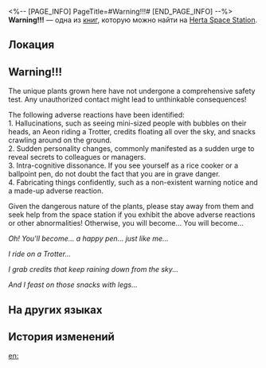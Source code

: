 <%-- [PAGE_INFO]
PageTitle=#Warning!!!#
[END_PAGE_INFO] --%>
{{Дополнить}}
{{Книга Инфобокс
|id           = 286
|partIds      = 190536
|Название     = 
|Изображение  = Электронная почта с КСГ.png
|Мир          = Herta Space Station
|Томов        = 1
|Автор        = <!--нужно добавить-->
|Описание     = A warning notice posted by the Department of Ecology in the greenhouse.
|Том1         = {{tx}}
|Источник1    = {{tx|Отсутствует источник}}
|Персонажи    = 
|Фракции      = 
}}
'''Warning!!!''' — одна из [[Книги|книг]], которую можно найти на [[Herta Space Station]].

==Локация==
{{Отметка карты|<!--название карты-->|<!--id отметки-->}}

==Warning!!!==
The unique plants grown here have not undergone a comprehensive safety test. Any unauthorized contact might lead to unthinkable consequences!

The following adverse reactions have been identified:<br />
1. Hallucinations, such as seeing mini-sized people with bubbles on their heads, an Aeon riding a Trotter, credits floating all over the sky, and snacks crawling around on the ground.<br />
2. Sudden personality changes, commonly manifested as a sudden urge to reveal secrets to colleagues or managers.<br />
3. Intra-cognitive dissonance. If you see yourself as a rice cooker or a ballpoint pen, do not doubt the fact that you are in grave danger.<br />
4. Fabricating things confidently, such as a non-existent warning notice and a made-up adverse reaction.

Given the dangerous nature of the plants, please stay away from them and seek help from the space station if you exhibit the above adverse reactions or other abnormalities! Otherwise, you will become... You will become...

''Oh! You'll become... a happy pen... just like me...''

''I ride on a Trotter...''

''I grab credits that keep raining down from the sky...''

''And I feast on those snacks with legs...''

==На других языках==
{{На других языках
|en   = Warning!!!
|zhs  = 警告！！！
|zht  = 警告！！！
|ja   = 警告！！！
|ko   = 경고!!!
|es   = ¡Advertencia!
|fr   = Avertissement&nbsp;!!!
|ru   = Осторожно!!!
|th   = คำเตือน!!!
|vi   = Cảnh báo!!!
|de   = Warnung!!!
|id   = Peringatan!!!
|pt   = Aviso!!!
}}

==История изменений==
{{История изменений|3.5}}

[[en:]]